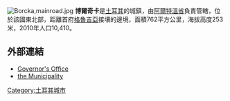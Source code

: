[[Image:Borcka,mainroad.jpg|thumb]]
'''博爾奇卡'''是[[土耳其|土耳其]]的城鎮，由[[阿爾特溫省|阿爾特溫省]]負責管轄，位於該國東北部，距離首府[[格魯吉亞|格魯吉亞]]接壤的邊境，面積762平方公里，海拔高度253米，2010年人口10,410。

==外部連結==
* [http://www.borcka.gov.tr Governor's Office]{{Wayback|url=http://www.borcka.gov.tr/ |date=20070824125705 }}
* [http://www.borcka.bel.tr/ the Municipality]{{Wayback|url=http://www.borcka.bel.tr/ |date=20110810112422 }}

{{coord|41.3625|41.6800|type:city|format=dms|display=title}}
{{Turkey-geo-stub}}
[[Category:土耳其城市|Category:土耳其城市]]